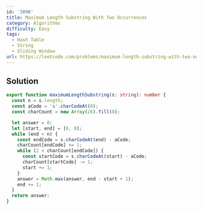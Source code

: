 ```yaml
---
id: '3090'
title: Maximum Length Substring With Two Occurrences
category: Algorithms
difficulty: Easy
tags:
  - Hash Table
  - String
  - Sliding Window
url: https://leetcode.com/problems/maximum-length-substring-with-two-occurrences
---
```


## Solution

```typescript filename="solution.ts" copy
export function maximumLengthSubstring(s: string): number {
  const n = s.length;
  const aCode = 'a'.charCodeAt(0);
  const charCount = new Array(26).fill(0);

  let answer = 0;
  let [start, end] = [0, 0];
  while (end < n) {
    const endCode = s.charCodeAt(end) - aCode;
    charCount[endCode] += 1;
    while (2 < charCount[endCode]) {
      const startCode = s.charCodeAt(start) - aCode;
      charCount[startCode] -= 1;
      start += 1;
    }
    answer = Math.max(answer, end - start + 1);
    end += 1;
  }
  return answer;
}
```
